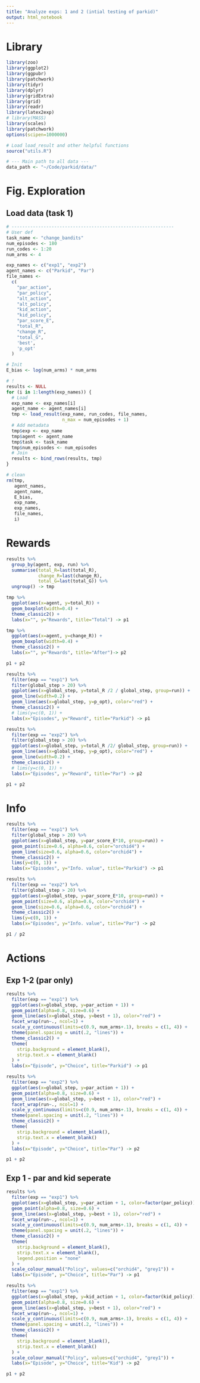 ```yaml
---
title: "Analyze exps: 1 and 2 (intial testing of parkid)"
output: html_notebook
---
```


# Library
```r
library(zoo)
library(ggplot2)
library(ggpubr)
library(patchwork)
library(tidyr)
library(dplyr)
library(gridExtra)
library(grid)
library(readr)
library(latex2exp)
# library(MASS) 
library(scales)
library(patchwork)
options(scipen=1000000)

# Load load_result and other helpful functions
source("utils.R")

# --- Main path to all data ---
data_path <- "~/Code/parkid/data/"
```

# Fig. Exploration 
## Load data (task 1)
```r
# -------------------------------------------------------------
# User def
task_name <- "change_bandits"
num_episodes <- 180
run_codes <- 1:20
num_arms <- 4

exp_names <- c("exp1", "exp2")
agent_names <- c("Parkid", "Par")
file_names <-
  c(
    "par_action",
    "par_policy",
    "alt_action",
    "alt_policy",
    "kid_action",
    "kid_policy",
    "par_score_E",
    "total_R",
    "change_R",
    "total_G",
    'best',
    'p_opt'
  )

# Init
E_bias <- log(num_arms) * num_arms

# !
results <- NULL
for (i in 1:length(exp_names)) {
  # Load
  exp_name <- exp_names[i]
  agent_name <- agent_names[i]
  tmp <- load_result(exp_name, run_codes, file_names,
                     n_max = num_episodes + 1)
  # Add metadata
  tmp$exp <- exp_name
  tmp$agent <- agent_name
  tmp$task <- task_name
  tmp$num_episodes <- num_episodes
  # Join
  results <- bind_rows(results, tmp)
}

# clean
rm(tmp,
   agent_names,
   agent_name,
   E_bias,
   exp_name,
   exp_names,
   file_names,
   i)
```

# Rewards
```r
results %>% 
  group_by(agent, exp, run) %>% 
  summarise(total_R=last(total_R),
            change_R=last(change_R),
            total_G=last(total_G)) %>% 
  ungroup() -> tmp

tmp %>% 
  ggplot(aes(x=agent, y=total_R)) +
  geom_boxplot(width=0.4) +
  theme_classic2() +
  labs(x="", y="Rewards", title="Total") -> p1

tmp %>% 
  ggplot(aes(x=agent, y=change_R)) +
  geom_boxplot(width=0.4) +
  theme_classic2() +
  labs(x="", y="Rewards", title="After")-> p2

p1 + p2
```
```r
results %>% 
  filter(exp == "exp1") %>% 
  filter(global_step > 20) %>% 
  ggplot(aes(x=global_step, y=total_R /2 / global_step, group=run)) +
  geom_line(width=0.2) +
  geom_line(aes(x=global_step, y=p_opt), color="red") +
  theme_classic2() +
  # lims(y=c(0, 1)) +
  labs(x="Episodes", y="Reward", title="Parkid") -> p1

results %>% 
  filter(exp == "exp2") %>% 
  filter(global_step > 20) %>% 
  ggplot(aes(x=global_step, y=total_R /2/ global_step, group=run)) +
  geom_line(aes(x=global_step, y=p_opt), color="red") +
  geom_line(width=0.2) +
  theme_classic2() +
  # lims(y=c(0, 1)) +
  labs(x="Episodes", y="Reward", title="Par") -> p2

p1 + p2
```
# Info
```r
results %>% 
  filter(exp == "exp1") %>% 
  filter(global_step > 20) %>% 
  ggplot(aes(x=global_step, y=par_score_E*10, group=run)) +
  geom_point(size=0.6, alpha=0.6, color="orchid4") +
  geom_line(size=0.6, alpha=0.6, color="orchid4") +
  theme_classic2() +
  lims(y=c(0, 1)) +
  labs(x="Episodes", y="Info. value", title="Parkid") -> p1

results %>% 
  filter(exp == "exp2") %>% 
  filter(global_step > 20) %>% 
  ggplot(aes(x=global_step, y=par_score_E*10, group=run)) +
  geom_point(size=0.6, alpha=0.6, color="orchid4") +
  geom_line(size=0.6, alpha=0.6, color="orchid4") +
  theme_classic2() +
  lims(y=c(0, 1)) +
  labs(x="Episodes", y="Info. value", title="Par") -> p2

p1 / p2
```

# Actions
## Exp 1-2 (par only)
```r
results %>% 
  filter(exp == "exp1") %>% 
  ggplot(aes(x=global_step, y=par_action + 1)) +
  geom_point(alpha=0.8, size=0.6) +
  geom_line(aes(x=global_step, y=best + 1), color="red") +
  facet_wrap(run~., ncol=1) +
  scale_y_continuous(limits=c(0.9, num_arms+.1), breaks = c(1, 4)) +
  theme(panel.spacing = unit(.2, "lines")) +
  theme_classic2() +
  theme(
    strip.background = element_blank(),
    strip.text.x = element_blank()
  ) +
  labs(x="Episode", y="Choice", title="Parkid") -> p1

results %>% 
  filter(exp == "exp2") %>% 
  ggplot(aes(x=global_step, y=par_action + 1)) +
  geom_point(alpha=0.8, size=0.6) +
  geom_line(aes(x=global_step, y=best + 1), color="red") +
  facet_wrap(run~., ncol=1) +
  scale_y_continuous(limits=c(0.9, num_arms+.1), breaks = c(1, 4)) +
  theme(panel.spacing = unit(.2, "lines")) +
  theme_classic2() +
  theme(
    strip.background = element_blank(),
    strip.text.x = element_blank()
  ) +
  labs(x="Episode", y="Choice", title="Par") -> p2

p1 + p2
```

## Exp 1 - par and kid seperate
```r
results %>% 
  filter(exp == "exp1") %>% 
  ggplot(aes(x=global_step, y=par_action + 1, color=factor(par_policy))) +
  geom_point(alpha=0.8, size=0.6) +
  geom_line(aes(x=global_step, y=best + 1), color="red") +
  facet_wrap(run~., ncol=1) +
  scale_y_continuous(limits=c(0.9, num_arms+.1), breaks = c(1, 4)) +
  theme(panel.spacing = unit(.2, "lines")) +
  theme_classic2() +
  theme(
    strip.background = element_blank(),
    strip.text.x = element_blank(),
    legend.position = "none"
  ) +
  scale_colour_manual("Policy", values=c("orchid4", "grey1")) +
  labs(x="Episode", y="Choice", title="Par") -> p1

results %>% 
  filter(exp == "exp1") %>% 
  ggplot(aes(x=global_step, y=kid_action + 1, color=factor(kid_policy))) +
  geom_point(alpha=0.8, size=0.6) +
  geom_line(aes(x=global_step, y=best + 1), color="red") +
  facet_wrap(run~., ncol=1) +
  scale_y_continuous(limits=c(0.9, num_arms+.1), breaks = c(1, 4)) +
  theme(panel.spacing = unit(.2, "lines")) +
  theme_classic2() +
  theme(
    strip.background = element_blank(),
    strip.text.x = element_blank()
  ) +
  scale_colour_manual("Policy", values=c("orchid4", "grey1")) +
  labs(x="Episode", y="Choice", title="Kid") -> p2

p1 + p2
```
